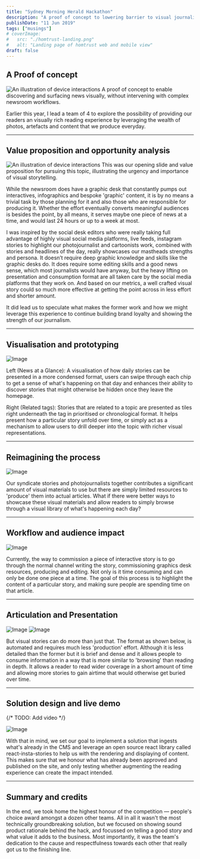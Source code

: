 ```yaml
---
title: "Sydney Morning Herald Hackathon"
description: "A proof of concept to lowering barrier to visual journalism"
publishDate: "11 Jun 2019"
tags: ["musings"]
# coverImage:
#   src: "./homtrust-landing.png"
#   alt: "Landing page of homtrust web and mobile view"
draft: false
---
```


## A Proof of concept

![An illustration of device interactions](./smh-landing.png)
A proof of concept to enable discovering and surfacing news visually, without intervening with complex newsroom workflows.

Earlier this year, I lead a team of 4 to explore the possibility of providing our readers an visually rich reading experience by leveraging the wealth of photos, artefacts and content that we produce everyday.

---

## Value proposition and opportunity analysis

![An illustration of device interactions](./smh-valueProp.png)
This was our opening slide and value proposition for pursuing this topic, illustrating the urgency and importance of visual storytelling.

While the newsroom does have a graphic desk that constantly pumps out interactives, infographics and bespoke 'graphic' content, it is by no means a trivial task by those planning for it and also those who are responsible for producing it. Whether the effort eventually converts meaningful audiences is besides the point, by all means, it serves maybe one piece of news at a time, and would last 24 hours or up to a week at most.

I was inspired by the social desk editors who were really taking full advantage of highly visual social media platforms, live feeds, instagram stories to highlight our photojournalist and cartoonists work, combined with stories and headlines of the day, really showcases our mastheads strengths and persona. It doesn’t require deep graphic knowledge and skills like the graphic desks do. It does require some editing skills and a good news sense, which most journalists would have anyway, but the heavy lifting on presentation and consumption format are all taken care by the social media platforms that they work on. And based on our metrics, a well crafted visual story could so much more effective at getting the point across in less effort and shorter amount.

It did lead us to speculate what makes the former work and how we might leverage this experience to continue building brand loyalty and showing the strength of our journalism.

---

## Visualisation and prototyping

![Image](./smh-prototyping.png)

Left (News at a Glance): A visualisation of how daily stories can be presented in a more condensed format, users can swipe through each chip to get a sense of what's happening on that day and enhances their ability to discover stories that might otherwise be hidden once they leave the homepage.

Right (Related tags): Stories that are related to a topic are presented as tiles right underneath the tag in prioritised or chronological format. It helps present how a particular story unfold over time, or simply act as a mechanism to allow users to drill deeper into the topic with richer visual representations.

---

## Reimagining the process

![Image](./smh-viewStories.gif)

Our syndicate stories and photojournalists together contributes a significant amount of visual materials to use but there are simply limited resources to 'produce' them into actual articles. What if there were better ways to showcase these visual materials and allow readers to simply browse through a visual library of what's happening each day?

---

## Workflow and audience impact

![Image](./smh-audienceDiagram.png)

Currently, the way to commission a piece of interactive story is to go through the normal channel writing the story, commissioning graphics desk resources, producing and editing. Not only is it time consuming and can only be done one piece at a time. The goal of this process is to highlight the content of a particular story, and making sure people are spending time on that article.

---

## Articulation and Presentation

![Image](./smh-articulate.png)
![Image](./smh-articulatePresent.png)

But visual stories can do more than just that. The format as shown below, is automated and requires much less 'production' effort. Although it is less detailed than the former but it is brief and dense and it allows people to consume information in a way that is more similar to 'browsing' than reading in depth. It allows a reader to read wider coverage in a short amount of time and allowing more stories to gain airtime that would otherwise get buried over time.

---

## Solution design and live demo

{/* TODO: Add video */}

![Image](./smh-implementation.png)

With that in mind, we set our goal to implement a solution that ingests what's already in the CMS and leverage an open source react library called react-insta-stories to help us with the rendering and displaying of content. This makes sure that we honour what has already been approved and published on the site, and only testing whether augmenting the reading experience can create the impact intended.

---

## Summary and credits

In the end, we took home the highest honour of the competition — people's choice award amongst a dozen other teams. All in all it wasn't the most technically groundbreaking solution, but we focused on showing sound product rationale behind the hack, and focussed on telling a good story and what value it adds to the business. Most importantly, it was the team's dedication to the cause and respectfulness towards each other that really got us to the finishing line.
